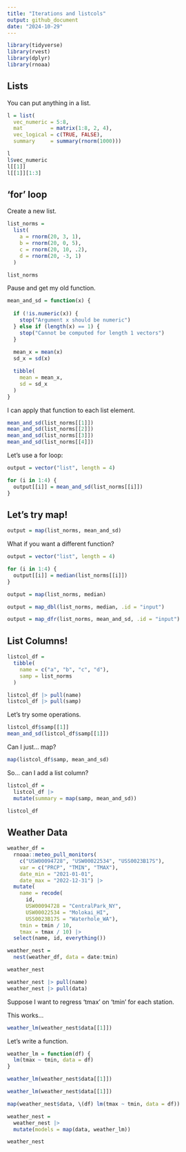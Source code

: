 ```yaml
---
title: "Iterations and listcols"
output: github_document
date: "2024-10-29"
---
```


```r
library(tidyverse)
library(rvest)
library(dplyr)
library(rnoaa)
```

## Lists 

You can put anything in a list. 
```r
l = list(
  vec_numeric = 5:8,
  mat         = matrix(1:8, 2, 4),
  vec_logical = c(TRUE, FALSE),
  summary     = summary(rnorm(1000)))

```

```r
l
l$vec_numeric
l[[1]]
l[[1]][1:3]
```

## 'for' loop

Create a new list. 

```r
list_norms = 
  list(
    a = rnorm(20, 3, 1),
    b = rnorm(20, 0, 5),
    c = rnorm(20, 10, .2),
    d = rnorm(20, -3, 1)
  )

```

```r
list_norms
```

Pause and get my old function. 

```r
mean_and_sd = function(x) {
  
  if (!is.numeric(x)) {
    stop("Argument x should be numeric")
  } else if (length(x) == 1) {
    stop("Cannot be computed for length 1 vectors")
  }
  
  mean_x = mean(x)
  sd_x = sd(x)

  tibble(
    mean = mean_x, 
    sd = sd_x
  )
}
```

I can apply that function to each list element. 

```r
mean_and_sd(list_norms[[1]])
mean_and_sd(list_norms[[2]])
mean_and_sd(list_norms[[3]])
mean_and_sd(list_norms[[4]])
```

Let's use a for loop: 

```r
output = vector("list", length = 4)

for (i in 1:4) {
  output[[i]] = mean_and_sd(list_norms[[i]])
}
```

## Let's try map! 

```r
output = map(list_norms, mean_and_sd)
```

What if you want a different function? 

```r
output = vector("list", length = 4)

for (i in 1:4) {
  output[[i]] = median(list_norms[[i]])
}

output = map(list_norms, median)
```

```r
output = map_dbl(list_norms, median, .id = "input")
```

```r
output = map_dfr(list_norms, mean_and_sd, .id = "input")
```

## List Columns! 

```r
listcol_df = 
  tibble(
    name = c("a", "b", "c", "d"),
    samp = list_norms
  )
```

```r
listcol_df |> pull(name)
listcol_df |> pull(samp)
```

Let's try some operations. 

```r
listcol_df$samp[[1]]
mean_and_sd(listcol_df$samp[[1]])
```

Can I just... map? 

```r
map(listcol_df$samp, mean_and_sd)
```

So... can I add a list column? 

```r
listcol_df = 
  listcol_df |> 
  mutate(summary = map(samp, mean_and_sd))

listcol_df
```

## Weather Data 

```r
weather_df = 
  rnoaa::meteo_pull_monitors(
    c("USW00094728", "USW00022534", "USS0023B17S"),
    var = c("PRCP", "TMIN", "TMAX"), 
    date_min = "2021-01-01",
    date_max = "2022-12-31") |>
  mutate(
    name = recode(
      id, 
      USW00094728 = "CentralPark_NY", 
      USW00022534 = "Molokai_HI",
      USS0023B17S = "Waterhole_WA"),
    tmin = tmin / 10,
    tmax = tmax / 10) |>
  select(name, id, everything())
```

```r
weather_nest = 
  nest(weather_df, data = date:tmin)

weather_nest
```

```r
weather_nest |> pull(name)
weather_nest |> pull(data)
```

Suppose I want to regress 'tmax' on 'tmin' for each station. 

This works... 

```r
weather_lm(weather_nest$data[[1]])
```

Let's write a function. 

```r
weather_lm = function(df) {
  lm(tmax ~ tmin, data = df)
}

weather_lm(weather_nest$data[[1]])
```

```r
weather_lm(weather_nest$data[[1]])

map(weather_nest$data, \(df) lm(tmax ~ tmin, data = df))
```

```r
weather_nest = 
  weather_nest |> 
  mutate(models = map(data, weather_lm))

weather_nest
```

